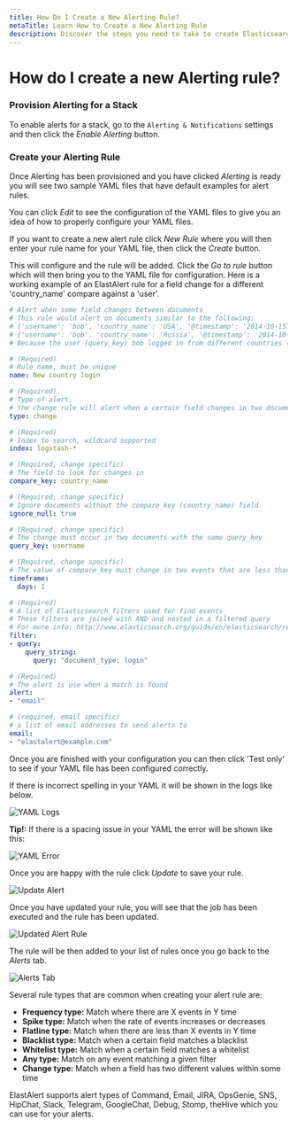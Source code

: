 ```yaml
---
title: How Do I Create a New Alerting Rule?
metaTitle: Learn How to Create a New Alerting Rule
description: Discover the steps you need to take to create Elasticsearch alert rules in this help article from Logit.io.
---
```


# How do I create a new Alerting rule?

### Provision Alerting for a Stack
To enable alerts for a stack, go to the `Alerting & Notifications` settings and then click the _Enable Alerting_ button.

### Create your Alerting Rule
Once Alerting has been provisioned and you have clicked *Alerting* is ready you will see two sample YAML files that have default examples for alert rules.

You can click *Edit* to see the configuration of the YAML files to give you an idea of how to properly configure your YAML files.

If you want to create a new alert rule click *New Rule* where you will then enter your rule name for your YAML file, then click the *Create* button.

This will configure and the rule will be added. Click the *Go to rule* button which will then bring you to the YAML file for configuration. Here is a working example of an ElastAlert rule for a field change for a different 'country_name' compare against a 'user'.
```yaml
# Alert when some field changes between documents
# This rule would alert on documents similar to the following:
# {'username': 'bob', 'country_name': 'USA', '@timestamp': '2014-10-15T00:00:00'}
# {'username': 'bob', 'country_name': 'Russia', '@timestamp': '2014-10-15T05:00:00'}
# Because the user (query_key) bob logged in from different countries (compare_key) in the same day (timeframe)

# (Required)
# Rule name, must be unique
name: New country login

# (Required)
# Type of alert.
# the change rule will alert when a certain field changes in two documents within a timeframe
type: change

# (Required)
# Index to search, wildcard supported
index: logstash-*

# (Required, change specific)
# The field to look for changes in
compare_key: country_name

# (Required, change specific)
# Ignore documents without the compare_key (country_name) field
ignore_null: true

# (Required, change specific)
# The change must occur in two documents with the same query_key
query_key: username

# (Required, change specific)
# The value of compare_key must change in two events that are less than timeframe apart to trigger an alert
timeframe:
  days: 1

# (Required)
# A list of Elasticsearch filters used for find events
# These filters are joined with AND and nested in a filtered query
# For more info: http://www.elasticsearch.org/guide/en/elasticsearch/reference/current/query-dsl.html
filter:
- query:
    query_string:
      query: "document_type: login"

# (Required)
# The alert is use when a match is found
alert:
- "email"

# (required, email specific)
# a list of email addresses to send alerts to
email:
- "elastalert@example.com"
```
Once you are finished with your configuration you can then click 'Test only' to see if your YAML file has been configured correctly.

If there is incorrect spelling in your YAML it will be shown in the logs like below.

![YAML Logs](@/images/help/log-management/alerting/yaml-logs.png)

**Tip!:** If there is a spacing issue in your YAML the error will be shown like this:

![YAML Error](@/images/help/log-management/alerting/yaml-error.png)

Once you are happy with the rule click *Update* to save your rule.

![Update Alert](@/images/help/log-management/alerting/update-alert.png)

Once you have updated your rule, you will see that the job has been executed and the rule has been updated.

![Updated Alert Rule](@/images/help/log-management/alerting/updated-alert-rule.png)

The rule will be then added to your list of rules once you go back to the *Alerts* tab.

![Alerts Tab](@/images/help/log-management/alerting/alerts-rule-tab.png)

Several rule types that are common when creating your alert rule are:
- **Frequency type:** Match where there are X events in Y time
- **Spike type:** Match when the rate of events increases or decreases
- **Flatline type:** Match when there are less than X events in Y time
- **Blacklist type:** Match when a certain field matches a blacklist
- **Whitelist type:** Match when a certain field matches a whitelist
- **Any type:** Match on any event matching a given filter
- **Change type:** Match when a field has two different values within some time
 
ElastAlert supports alert types of Command, Email, JIRA, OpsGenie, SNS, HipChat, Slack, Telegram, GoogleChat, Debug, Stomp, theHive which you can use for your alerts.
